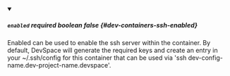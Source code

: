 
<details className="config-field" data-expandable="false" open>
<summary>

##### `enabled` <span className="config-field-required" data-required="false">required</span> <span className="config-field-type">boolean</span> <span className="config-field-default">false</span> <span className="config-field-enum"></span> {#dev-containers-ssh-enabled}

Enabled can be used to enable the ssh server within the container. By default,	DevSpace will generate the required keys and create an entry in your ~/.ssh/config for this container that can be used via 'ssh dev-config-name.dev-project-name.devspace'.

</summary>



</details>
